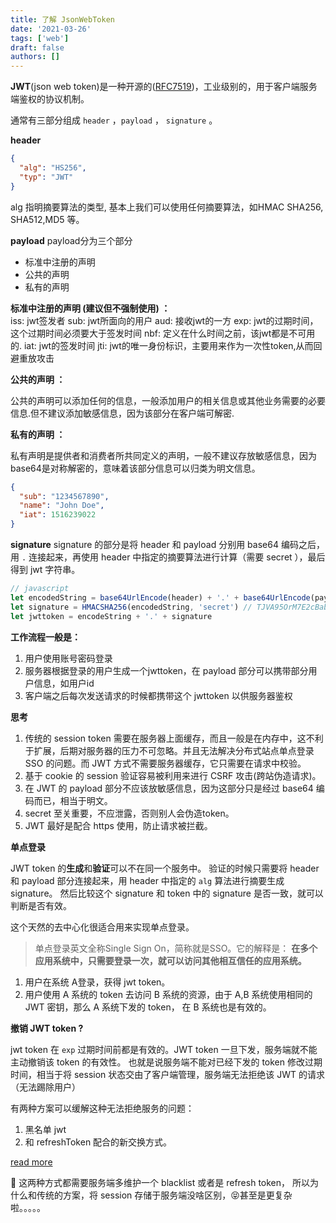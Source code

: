 ```yaml
---
title: 了解 JsonWebToken
date: '2021-03-26'
tags: ['web']
draft: false
authors: []
---
```


**JWT**(json web token)是一种开源的([RFC7519](https://tools.ietf.org/html/rfc7519))，工业级别的，用于客户端服务端鉴权的协议机制。

通常有三部分组成 `header` ，`payload` ， `signature` 。

**header**

```json
{
  "alg": "HS256",
  "typ": "JWT"
}
```

alg 指明摘要算法的类型, 基本上我们可以使用任何摘要算法，如HMAC SHA256, SHA512,MD5 等。

**payload**
payload分为三个部分

- 标准中注册的声明
- 公共的声明
- 私有的声明

**标准中注册的声明 (建议但不强制使用) ：**  
iss: jwt签发者
sub: jwt所面向的用户
aud: 接收jwt的一方
exp: jwt的过期时间，这个过期时间必须要大于签发时间
nbf: 定义在什么时间之前，该jwt都是不可用的.
iat: jwt的签发时间
jti: jwt的唯一身份标识，主要用来作为一次性token,从而回避重放攻击

**公共的声明 ：**

公共的声明可以添加任何的信息，一般添加用户的相关信息或其他业务需要的必要信息.但不建议添加敏感信息，因为该部分在客户端可解密.

**私有的声明 ：**

私有声明是提供者和消费者所共同定义的声明，一般不建议存放敏感信息，因为base64是对称解密的，意味着该部分信息可以归类为明文信息。

```json
{
  "sub": "1234567890",
  "name": "John Doe",
  "iat": 1516239022
}
```

**signature**
signature 的部分是将 header 和 payload 分别用 base64 编码之后，用 `.` 连接起来，再使用 header 中指定的摘要算法进行计算（需要 secret ），最后得到 jwt 字符串。

```javascript
// javascript
let encodedString = base64UrlEncode(header) + '.' + base64UrlEncode(payload)
let signature = HMACSHA256(encodedString, 'secret') // TJVA95OrM7E2cBab30RMHrHDcEfxjoYZgeFONFh7HgQ
let jwttoken = encodeString + '.' + signature
```

**工作流程一般是：**

1. 用户使用账号密码登录
2. 服务器根据登录的用户生成一个jwttoken，在 payload 部分可以携带部分用户信息，如用户id
3. 客户端之后每次发送请求的时候都携带这个 jwttoken 以供服务器鉴权

**思考**

1. 传统的 session token 需要在服务器上面缓存，而且一般是在内存中，这不利于扩展，后期对服务器的压力不可忽略。并且无法解决分布式站点单点登录 SSO 的问题。而 JWT 方式不需要服务器缓存，它只需要在请求中校验。
2. 基于 cookie 的 session 验证容易被利用来进行 CSRF 攻击(跨站伪造请求)。
3. 在 JWT 的 payload 部分不应该放敏感信息，因为这部分只是经过 base64 编码而已，相当于明文。
4. secret 至关重要，不应泄露，否则别人会伪造token。
5. JWT 最好是配合 https 使用，防止请求被拦截。

**单点登录**

JWT token 的**生成**和**验证**可以不在同一个服务中。
验证的时候只需要将 header 和 payload 部分连接起来，用 header 中指定的 `alg` 算法进行摘要生成 signature。
然后比较这个 signature 和 token 中的 signature 是否一致，就可以判断是否有效。

这个天然的去中心化很适合用来实现单点登录。

> 单点登录英文全称Single Sign On，简称就是SSO。它的解释是：
> **在多个应用系统中，只需要登录一次，就可以访问其他相互信任的应用系统。**

1. 用户在系统 A登录，获得 jwt token。
2. 用户使用 A 系统的 token 去访问 B 系统的资源，由于 A,B 系统使用相同的 JWT 密钥，那么 A 系统下发的 token， 在 B 系统也是有效的。

**撤销 JWT token ?**

jwt token 在 `exp` 过期时间前都是有效的。JWT token 一旦下发，服务端就不能主动撤销该 token 的有效性。
也就是说服务端不能对已经下发的 token 修改过期时间，相当于将 session 状态交由了客户端管理，服务端无法拒绝该 JWT 的请求（无法踢除用户）

有两种方案可以缓解这种无法拒绝服务的问题：

1. 黑名单 jwt
2. 和 refreshToken 配合的新交换方式。

[read more](https://qastack.cn/programming/31919067/how-can-i-revoke-a-jwt-token)

🤣 这两种方式都需要服务端多维护一个 blacklist 或者是 refresh token， 所以为什么和传统的方案，将 session 存储于服务端没啥区别，😝甚至是更复杂啦。。。。。
